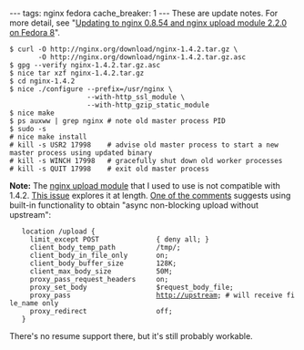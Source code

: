 ---
tags: nginx fedora
cache_breaker: 1
---
These are update notes. For more detail, see "[[Updating to nginx 0.8.54 and nginx upload module 2.2.0 on Fedora 8]]".

<pre lang="shell">$ curl -O http://nginx.org/download/nginx-1.4.2.tar.gz \
       -O http://nginx.org/download/nginx-1.4.2.tar.gz.asc
$ gpg --verify nginx-1.4.2.tar.gz.asc
$ nice tar xzf nginx-1.4.2.tar.gz
$ cd nginx-1.4.2
$ nice ./configure --prefix=/usr/nginx \
                   --with-http_ssl_module \
                   --with-http_gzip_static_module
$ nice make
$ ps auxww | grep nginx # note old master process PID
$ sudo -s
# nice make install
# kill -s USR2 17998    # advise old master process to start a new master process using updated binary
# kill -s WINCH 17998   # gracefully shut down old worker processes
# kill -s QUIT 17998    # exit old master process</pre>

'''Note:''' The [https://github.com/vkholodkov/nginx-upload-module nginx upload module] that I used to use is not compatible with 1.4.2. [https://github.com/vkholodkov/nginx-upload-module/issues/41 This issue] explores it at length. [https://github.com/vkholodkov/nginx-upload-module/issues/41#issuecomment-15650730 One of the comments] suggests using built-in functionality to obtain "async non-blocking upload without upstream":

    location /upload {
      limit_except POST              { deny all; }
      client_body_temp_path          /tmp/;
      client_body_in_file_only       on;
      client_body_buffer_size        128K;
      client_max_body_size           50M;
      proxy_pass_request_headers     on;
      proxy_set_body                 $request_body_file;
      proxy_pass                     http://upstream; # will receive file_name only
      proxy_redirect                 off;
    }

There's no resume support there, but it's still probably workable.
